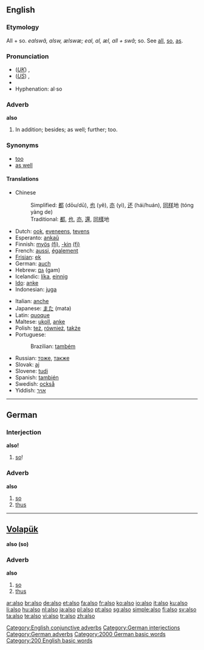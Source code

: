 ==English==

{{rank|just|while|again|145|also|away|against|though}}

===Etymology===
All + so. {{OE.}} ''ealswâ, alsw, ælswæ; eal, al, æl, all + swâ''; so. See [[all]], [[so]], [[as]].

===Pronunciation===
*(''[[Received Pronunciation|UK]]'') {{IPA|/ˈɔːlsəʊ/}}, {{SAMPA|/"O:ls@U/}}
*(''[[General American|US]]'') {{IPA|/ˈɔːlsoʊ/}}, {{SAMPA|/"O:lsoU/}}
*{{audio|en-us-also.ogg|Audio (US)}}
*Hyphenation: al&middot;so

===Adverb===
'''also'''

# In addition; besides; as well; further; too.

===Synonyms===
*[[too]]
*[[as well]]

====Translations====
{{rfc-level|Translations at L4+ not in L3 POS section (AutoFormat would have corrected level of Synonyms)}}
{{top}}
*Chinese
*:Simplified: [[都]] (dōu/dū), [[也]] (yě), [[亦]] (yì), [[还]] (hái/huán), [[同样]]地 (tóng yàng de)
*:Traditional: [[都]], [[也]], [[亦]], [[還]], [[同樣]]地
*Dutch: [[ook]], [[eveneens]], [[tevens]]
*Esperanto: [[ankaŭ]]
*Finnish: [[myös]] [[:fi:myös|(fi)]], [[-kin#Finnish|-kin]] [[:fi:-kin|(fi)]]
*French: [[aussi]], [[également]]
*[[Frisian]]: [[ek]]
*German: [[auch]]
*Hebrew: [[גם]] (gam)
*Icelandic: [[líka]], [[einnig]]
*[[Ido]]: [[anke]]
*Indonesian: [[juga]]
{{mid}}
*Italian: [[anche]]
*Japanese: [[また]] (mata)
*Latin: [[quoque]]
*Maltese: [[ukoll]], [[anke]]
*Polish: [[też]], [[również]], [[także]]
*Portuguese:
*:Brazilian: [[também]]
*Russian: [[тоже]], [[также]]
*Slovak: [[aj]]
*Slovene: [[tudi]]
*Spanish: [[también]]
*Swedish: [[också]]
*Yiddish: [[אויך]]
{{bottom}}

[[Category:English conjunctive adverbs]]

----

==German==

===Interjection===
'''also!'''

# [[so]]!

[[Category:German interjections]]

===Adverb===
'''also'''

# [[so]]
# [[thus]]

[[Category:German adverbs]]
[[Category:2000 German basic words]]

----

==[[Volapük]]==
'''also (so) '''

===Adverb===
'''also'''

# [[so]]
# [[thus]]

[[Category:200 English basic words]]

[[ar:also]]
[[br:also]]
[[de:also]]
[[et:also]]
[[fa:also]]
[[fr:also]]
[[ko:also]]
[[io:also]]
[[it:also]]
[[ku:also]]
[[li:also]]
[[hu:also]]
[[nl:also]]
[[ja:also]]
[[pl:also]]
[[pt:also]]
[[sg:also]]
[[simple:also]]
[[fi:also]]
[[sv:also]]
[[ta:also]]
[[te:also]]
[[vi:also]]
[[tr:also]]
[[zh:also]]